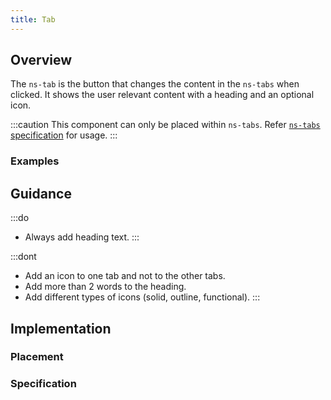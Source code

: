 ```yaml
---
title: Tab
---
```




## Overview

<CompDetails name={componentName} />

The `ns-tab` is the button that changes the content in the `ns-tabs` when clicked. It shows the user relevant content with a heading and an optional icon.

:::caution
This component can only be placed within `ns-tabs`. Refer [`ns-tabs` specification](/components/ns-tabs#specification-slots) for usage.
:::

### Examples

<ExampleViewer type="standard" />

## Guidance

:::do
- Always add heading text.
:::

:::dont
- Add an icon to one tab and not to the other tabs.
- Add more than 2 words to the heading.
- Add different types of icons (solid, outline, functional).
:::

## Implementation

### Placement

<Placement name={componentName} />

### Specification

<Specification name={componentName} />

